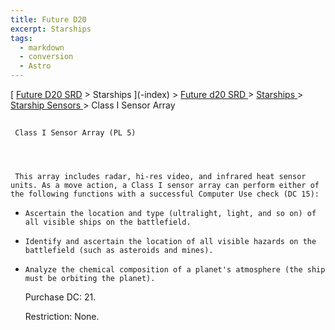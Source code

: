 ```yaml
---
title: Future D20
excerpt: Starships
tags:
  - markdown
  - conversion
  - Astro
---
```







[
[Future D20 SRD]( / ) > Starships
     ](-index)
     >
     [
      Future d20 SRD
     ](future-d20-srd-index)
     >
     [
      Starships
     ](future-d20-srd-starships-index)
     >
     [
      Starship Sensors
     ](future-d20-srd-starships-starship-sensors-index)
     > Class I Sensor Array
    





## 
     Class I Sensor Array (PL 5)
    



     This array includes radar, hi-res video, and infrared heat sensor units. As a move action, a Class I sensor array can perform either of the following functions with a successful Computer Use check (DC 15):
    


- 
      Ascertain the location and type (ultralight, light, and so on) of all visible ships on the battlefield.
     
- 
      Identify and ascertain the location of all visible hazards on the battlefield (such as asteroids and mines).
     
- 
      Analyze the chemical composition of a planet's atmosphere (the ship must be orbiting the planet).
     



     Purchase DC: 21.
    



     Restriction: None.
    




